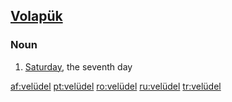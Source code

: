 ==[[Volapük]]==
{{attention|vo|POS?}}

===Noun===
{{infl|vo|noun}}

# [[Saturday]], the seventh day

[[af:velüdel]]
[[pt:velüdel]]
[[ro:velüdel]]
[[ru:velüdel]]
[[tr:velüdel]]
